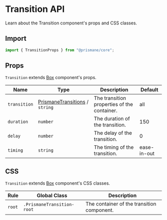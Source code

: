 # Transition API

Learn about the Transition component's props and CSS classes.

## Import

```js
import { TransitionProps } from "@prismane/core";
```

## Props

`Transition` extends [Box](/docs/components-api/box-api) component's props.

| Name         | Type                                                                          | Description                                 | Default     |
| ------------ | ----------------------------------------------------------------------------- | ------------------------------------------- | ----------- |
| `transition` | [PrismaneTransitions](/docs/getting-started/overview#global-types) / `string` | The transition properties of the container. | all         |
| `duration`   | `number`                                                                      | The duration of the transition.             | 150         |
| `delay`      | `number`                                                                      | The delay of the transition.                | 0           |
| `timing`     | `string`                                                                      | The timing of the transition.               | ease-in-out |

## CSS

`Transition` extends [Box](/docs/components-api/box-api) component's CSS classes.

| Rule   | Global Class               | Description                                |
| ------ | -------------------------- | ------------------------------------------ |
| `root` | `.PrismaneTransition-root` | The container of the transition component. |
